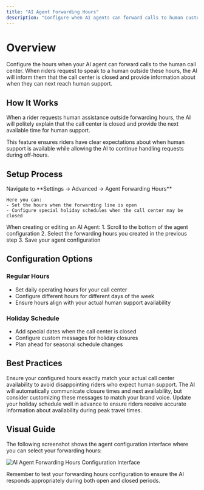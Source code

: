 ```yaml
---
title: "AI Agent Forwarding Hours"
description: "Configure when AI agents can forward calls to human customer service representatives, including setup instructions and holiday handling"
---
```


# Overview

Configure the hours when your AI agent can forward calls to the human call center. When riders request to speak to a human outside these hours, the AI will inform them that the call center is closed and provide information about when they can next reach human support.

## How It Works

<Callout type="info">
When a rider requests human assistance outside forwarding hours, the AI will politely explain that the call center is closed and provide the next available time for human support.
</Callout>

This feature ensures riders have clear expectations about when human support is available while allowing the AI to continue handling requests during off-hours.

## Setup Process

<Steps>
  <Step title="Configure Forwarding Hours">
    Navigate to **Settings → Advanced → Agent Forwarding Hours**
    
    Here you can:
    - Set the hours when the forwarding line is open
    - Configure special holiday schedules when the call center may be closed
  </Step>
  
  <Step title="Apply Hours to AI Agent">
    When creating or editing an AI Agent:
    1. Scroll to the bottom of the agent configuration
    2. Select the forwarding hours you created in the previous step
    3. Save your agent configuration
  </Step>
</Steps>

## Configuration Options

### Regular Hours
- Set daily operating hours for your call center
- Configure different hours for different days of the week
- Ensure hours align with your actual human support availability

### Holiday Schedule  
- Add special dates when the call center is closed
- Configure custom messages for holiday closures
- Plan ahead for seasonal schedule changes

## Best Practices

<Card title="Accurate Hours" icon="clock">
Ensure your configured hours exactly match your actual call center availability to avoid disappointing riders who expect human support.
</Card>

<Card title="Clear Communication" icon="message-circle">
The AI will automatically communicate closure times and next availability, but consider customizing these messages to match your brand voice.
</Card>

<Card title="Holiday Planning" icon="calendar">
Update your holiday schedule well in advance to ensure riders receive accurate information about availability during peak travel times.
</Card>

## Visual Guide

The following screenshot shows the agent configuration interface where you can select your forwarding hours:

![AI Agent Forwarding Hours Configuration Interface](/images/spare-ai/conversational-ai-agents/spare-ai-forwarding-hours-config.png)

<Info>
Remember to test your forwarding hours configuration to ensure the AI responds appropriately during both open and closed periods.
</Info>
